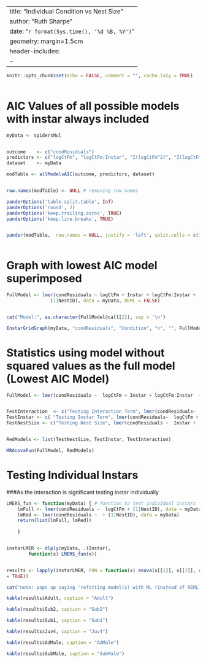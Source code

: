 

---
title: "Individual Condition vs Nest Size"
author: "Ruth Sharpe"
date: "`r format(Sys.time(), '%d %B, %Y')`"
geometry: margin=1.5cm
header-includes:
    - \usepackage{caption}
---

\captionsetup[table]{labelformat=empty}

```{r include = FALSE}
knitr::opts_chunk$set(echo = FALSE, comment = "", cache.lazy = TRUE)
	
```


AIC Values of all possible models with instar always included
====================

```{r kable, results='asis',  echo = FALSE}

myData <- spidersMul


outcome    <- c("condResiduals")
predictors <- c("logCtFm", "logCtFm:Instar", "I(logCtFm^2)", "I(logCtFm^2):Instar")
dataset    <- myData

modTable <- allModelsAIC(outcome, predictors, dataset)


row.names(modTable) <- NULL # removing row names

panderOptions('table.split.table', Inf)
panderOptions('round', 2)
panderOptions('keep.trailing.zeros', TRUE)
panderOptions('keep.line.breaks', TRUE)


pander(modTable,  row.names = NULL, justify = 'left', split.cells = c(1, 2, 61, 2))
	
```




Graph with lowest AIC model superimposed
====================
 

```{r, fig.height=7, fig.width=13}

FullModel <- lmer(condResiduals ~ logCtFm + Instar + logCtFm:Instar +
				(1|NestID), data = myData, REML = FALSE)


cat("Model:", as.character(FullModel@call[2]), sep = '\n')

InstarGridGraph(myData, "condResiduals", "Condition", "n", "", FullModel, "y")

```

\pagebreak


Statistics using model without squared values as the full model (Lowest AIC Model)
====================


```{r Stats,  results='asis', echo = FALSE , comment = "", }

FullModel <- lmer(condResiduals ~  logCtFm + Instar + logCtFm:Instar  +  (1|NestID)  , data = myData, REML = FALSE)


TestInteraction  <- c("Testing Interaction Term", lmer(condResiduals~  logCtFm + Instar + (1|NestID)  , data = myData, REML = FALSE))
TestInstar <- c( "Testing Instar Term", lmer(condResiduals~  logCtFm +  (1|NestID)  , data = myData, REML = FALSE))
TestNestSize <- c("Testing Nest Size", lmer(condResiduals ~  Instar +  (1|NestID)  , data = myData, REML = FALSE))


RedModels <- list(TestNestSize, TestInstar, TestInteraction)

MRAnovaFun(FullModel, RedModels)

```
\pagebreak

Testing Individual Instars
====================
###As the interaction is significant testing instar individually



```{r IndInstars,  results='asis', echo = FALSE, comment = "", tab.cap = NULL, message = FALSE}


LMERS_fun <- function(myData) { # function to test individual instars 	
    lmFull <- lmer(condResiduals ~  logCtFm + (1|NestID), data = myData)
    lmRed <- lmer(condResiduals ~  + (1|NestID), data = myData)
    return(list(lmFull, lmRed))
	
    }


instarLMER <- dlply(myData, .(Instar),        
		function(x) LMERS_fun(x))


results <- lapply(instarLMER, FUN = function(x) anova(x[[1]], x[[2]], refit
= TRUE))

cat("note: pops up saying 'refitting model(s) with ML (instead of REML)'", "but if make anova refit = FALSE results don't make sense", sep = '\n')

kable(results$Adult, caption = "Adult")

kable(results$Sub2, caption = "Sub2")

kable(results$Sub1, caption = "Sub1")

kable(results$Juv4, caption = "Juv4")

kable(results$AdMale, caption = "AdMale")

kable(results$SubMale, caption = "SubMale")
	
```

